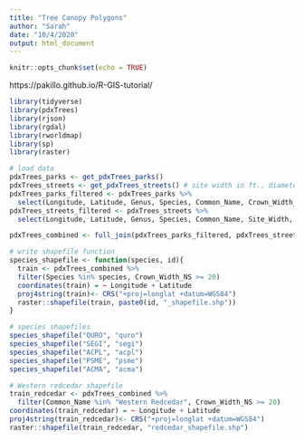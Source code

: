 ```yaml
---
title: "Tree Canopy Polygons"
author: "Sarah"
date: "10/4/2020"
output: html_document
---
```


```r
knitr::opts_chunk$set(echo = TRUE)
```

https://pakillo.github.io/R-GIS-tutorial/

```r
library(tidyverse)
library(pdxTrees)
library(rjson)
library(rgdal)
library(rworldmap)
library(sp)
library(raster)
```

```r
# load data
pdxTrees_parks <- get_pdxTrees_parks()
pdxTrees_streets <- get_pdxTrees_streets() # site width in ft., diameter in in.
pdxTrees_parks_filtered <- pdxTrees_parks %>%
  select(Longitude, Latitude, Genus, Species, Common_Name, Crown_Width_NS, Crown_Width_EW, Crown_Base_Height, Condition)
pdxTrees_streets_filtered <- pdxTrees_streets %>%
  select(Longitude, Latitude, Genus, Species, Common_Name, Site_Width, Condition)

pdxTrees_combined <- full_join(pdxTrees_parks_filtered, pdxTrees_streets_filtered)
```

```r
# write shapefile function
species_shapefile <- function(species, id){
  train <- pdxTrees_combined %>%
  filter(Species %in% species, Crown_Width_NS >= 20)
  coordinates(train) = ~ Longitude + Latitude
  proj4string(train)<- CRS("+proj=longlat +datum=WGS84")
  raster::shapefile(train, paste0(id, "_shapefile.shp"))
}
```

```r
# species shapefiles
species_shapefile("QURO", "quro")
species_shapefile("SEGI", "segi")
species_shapefile("ACPL", "acpl")
species_shapefile("PSME", "psme")
species_shapefile("ACMA", "acma")

# Western redcedar shapefile
train_redcedar <- pdxTrees_combined %>%
  filter(Common_Name %in% "Western Redcedar", Crown_Width_NS >= 20)
coordinates(train_redcedar) = ~ Longitude + Latitude
proj4string(train_redcedar)<- CRS("+proj=longlat +datum=WGS84")
raster::shapefile(train_redcedar, "redcedar_shapefile.shp")
```

